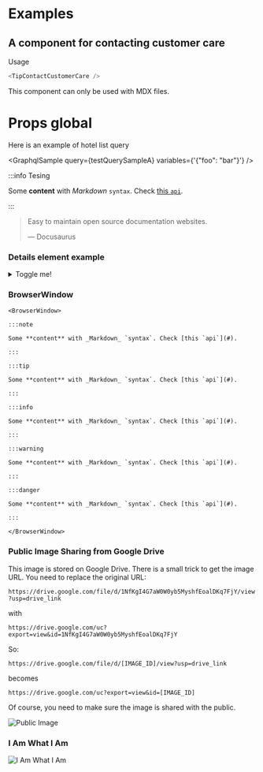 
# Examples

## A component for contacting customer care

<TipContactCustomerCare />

Usage

```js
<TipContactCustomerCare />
```

This component can only be used with MDX files.

# Props global

Here is an example of hotel list query

<GraphqlSample query={testQuerySampleA} variables={'{"foo": "bar"}'} />

:::info Tesing

Some **content** with _Markdown_ `syntax`. Check [this `api`](#).

:::

> Easy to maintain open source documentation websites.
>
> — Docusaurus

### Details element example

<details>
    <summary>Toggle me!</summary>
    <div>
        <div>This is the detailed content</div>
        <br/>
        <details>
            <summary>
                Nested toggle! Some surprise inside...
            </summary>
            <div>😲😲😲😲😲</div>
        </details>
    </div>
</details>

### BrowserWindow

```mdx-code-block
<BrowserWindow>

:::note

Some **content** with _Markdown_ `syntax`. Check [this `api`](#).

:::

:::tip

Some **content** with _Markdown_ `syntax`. Check [this `api`](#).

:::

:::info

Some **content** with _Markdown_ `syntax`. Check [this `api`](#).

:::

:::warning

Some **content** with _Markdown_ `syntax`. Check [this `api`](#).

:::

:::danger

Some **content** with _Markdown_ `syntax`. Check [this `api`](#).

:::

</BrowserWindow>
```

### Public Image Sharing from Google Drive

This image is stored on Google Drive. There is a small trick to get the image URL. You need to replace the original URL:

`https://drive.google.com/file/d/1NfKgI4G7aW0W0yb5MyshfEoalDKq7FjY/view?usp=drive_link`

with

`https://drive.google.com/uc?export=view&id=1NfKgI4G7aW0W0yb5MyshfEoalDKq7FjY`

So:

`https://drive.google.com/file/d/[IMAGE_ID]/view?usp=drive_link`

becomes

`https://drive.google.com/uc?export=view&id=[IMAGE_ID]`

Of course, you need to make sure the image is shared with the public.

![Public Image](https://drive.google.com/uc?export=view&id=12KCTE3drVajTYyErwzyi65Wi_yrqR33h)

### I Am What I Am

![I Am What I Am](https://drive.google.com/uc?export=view&id=1NfKgI4G7aW0W0yb5MyshfEoalDKq7FjY)
